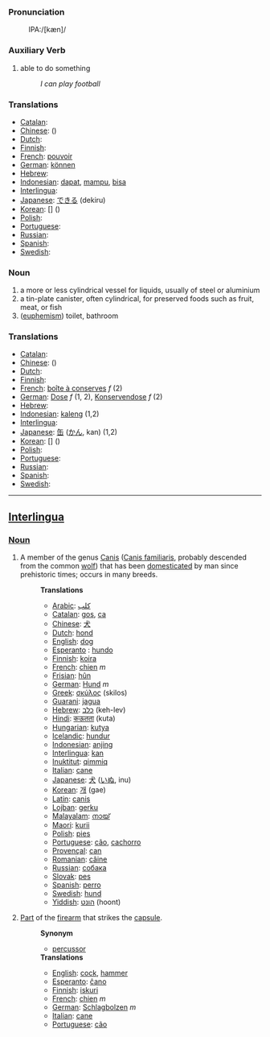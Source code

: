 === Pronunciation ===
: IPA:/[kæn]/

=== Auxiliary Verb ===
# able to do something
#:''I can play football''

=== Translations ===
*[[Catalan]]: [[]] '' ''
*[[Chinese]]: [[]] ()
*[[Dutch]]: [[]] '' ''
*[[Finnish]]: [[]]
*[[French]]: [[pouvoir]]
*[[German]]: [[können]]
*[[Hebrew]]: [[]] '' ''
*[[Indonesian]]: [[dapat]], [[mampu]], [[bisa]]
*[[Interlingua]]: [[]]
*[[Japanese]]: [[できる]] (dekiru)
*[[Korean]]: [[]] [] ()
*[[Polish]]: [[]]
*[[Portuguese]]: [[]] '' ''
*[[Russian]]: [[]]
*[[Spanish]]: [[]] '' ''
*[[Swedish]]: [[]] '' ''

=== Noun ===
# a more or less cylindrical vessel for liquids, usually of steel or aluminium
# a tin-plate canister, often cylindrical, for preserved foods such as fruit, meat, or fish
#([[euphemism]]) toilet, bathroom

=== Translations ===
*[[Catalan]]: [[]] '' ''
*[[Chinese]]: [[]] ()
*[[Dutch]]: [[]] '' ''
*[[Finnish]]: [[]]
*[[French]]: [[boîte à conserves]] ''f'' (2)
*[[German]]: [[Dose]] ''f'' (1, 2), [[Konservendose]] ''f'' (2)
*[[Hebrew]]: [[]] '' ''
*[[Indonesian]]: [[kaleng]] (1,2)
*[[Interlingua]]: [[]]
*[[Japanese]]: [[缶]] ([[かん]], kan) (1,2)
*[[Korean]]: [[]] [] ()
*[[Polish]]: [[]]
*[[Portuguese]]: [[]] '' ''
*[[Russian]]: [[]]
*[[Spanish]]: [[]] '' ''
*[[Swedish]]: [[]] '' ''

----

==[[Interlingua]]==

===[[Noun]]===
#A member of the genus [[Canis]] ([[Canis familiaris]], probably descended from the common [[wolf]]) that has been [[domesticated]] by man since prehistoric times; occurs in many breeds.
#:'''Translations'''
#:*[[Arabic]]: [[كلب]]
#:*[[Catalan]]: [[gos]], [[ca]]
#:*[[Chinese]]: [[犬]]
#:*[[Dutch]]: [[hond]]
#:*[[English]]: [[dog]]
#:*[[Esperanto]] : [[hundo]]
#:*[[Finnish]]: [[koira]]
#:*[[French]]: [[chien]] ''m''
#:*[[Frisian]]: [[hûn]]
#:*[[German]]: [[Hund]] ''m''
#:*[[Greek]]: [[σκύλος]] (skilos)
#:*[[Guarani]]: [[jagua]]
#:*[[Hebrew]]: [[כלב]] (keh-lev)
#:*[[Hindi]]: [[कऊतता]] (kuta)
#:*[[Hungarian]]: [[kutya]]
#:*[[Icelandic]]: [[hundur]]
#:*[[Indonesian]]: [[anjing]]
#:*[[Interlingua]]: [[kan]]
#:*[[Inuktitut]]: [[qimmiq]]
#:*[[Italian]]: [[cane]]
#:*[[Japanese]]: [[犬]] ([[いぬ]], inu)
#:*[[Korean]]: [[개]] (gae)
#:*[[Latin]]: [[canis]]
#:*[[Lojban]]: [[gerku]]
#:*[[Malayalam]]: [[നായ്]]
#:*[[Maori]]: [[kurii]]
#:*[[Polish]]: [[pies]]
#:*[[Portuguese]]: [[cão]], [[cachorro]]
#:*[[Provençal]]: [[can]]
#:*[[Romanian]]: [[câine]]
#:*[[Russian]]: [[собака]]
#:*[[Slovak]]: [[pes]]
#:*[[Spanish]]: [[perro]]
#:*[[Swedish]]: [[hund]]
#:*[[Yiddish]]: [[הונט]] (hoont)
#[[Part]] of the [[firearm]] that strikes the [[capsule]].
#:'''Synonym'''
#:*[[percussor]]
#:'''Translations'''
#:*[[English]]: [[cock]], [[hammer]]
#:*[[Esperanto]]: [[ĉano]]
#:*[[Finnish]]: [[iskuri]]
#:*[[French]]: [[chien]] ''m''
#:*[[German]]: [[Schlagbolzen]] ''m''
#:*[[Italian]]: [[cane]]
#:*[[Portuguese]]: [[cão]]